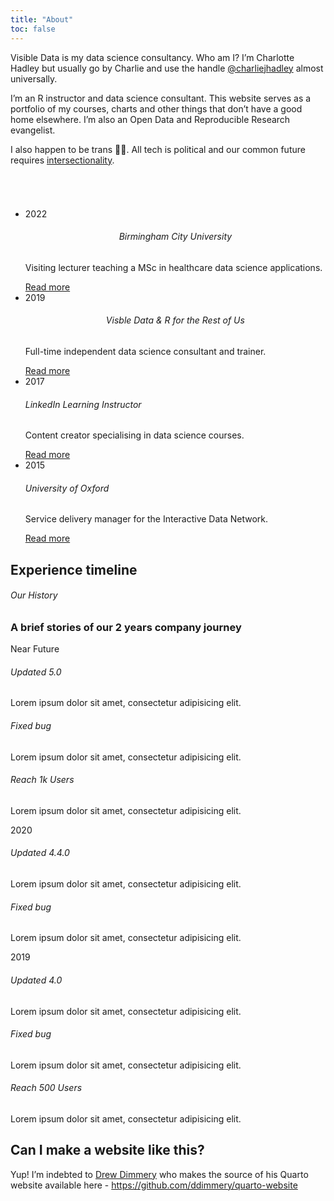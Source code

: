 ```yaml
---
title: "About"
toc: false
---
```


Visible Data is my data science consultancy. Who am I? I'm Charlotte Hadley but usually go by Charlie and use the handle [@charliejhadley](https://twitter.com/charliejhadley) almost universally.

I'm an R instructor and data science consultant. This website serves as a portfolio of my courses, charts and other things that don't have a good home elsewhere. I'm also an Open Data and Reproducible Research evangelist.

I also happen to be trans 🏳️‍⚧️. All tech is political and our common future requires [intersectionality](https://time.com/5560575/intersectionality-theory/).

::: {.text-center}

```{=html}
<a class="btn btn-outline-dark", href="https://twitter.com/charliejhadley" target="_blank" rel="noopener noreferrer">
    <i class="bi bi-twitter" role='img' aria-label='Twitter'></i>
</a>

<a class="btn btn-outline-dark", href="https://github.com/charliejhadley" target="_blank" rel="noopener noreferrer">
    <i class="bi bi-github" role='img' aria-label='Github'></i>
</a>

<a class="btn btn-outline-dark", href="https://orcid.org/0000-0002-3039-6849" target="_blank" rel="noopener noreferrer">
    <i class="fa-brands fa-orcid"></i>
</a>

```

:::

<br>

<div class="column-page-inset" style='padding-top:10px'>

```{=html}
<div class="container-fluid">
<div class="hori-timeline" dir="ltr">
                    <ul class="list-inline events">
                        <li class="list-inline-item event-list">
                            <div class="px-4">
                                <div class="event-date bg-soft-success text-success">2022</div>
                                <h6 style='text-align:center;text-decoration: none;'>Birmingham City University</h6>
                                <p style='font-size:14px'>Visiting lecturer teaching a MSc in healthcare data science applications.</p>
                                <div>
                                    <a href="#" class="btn btn-primary btn-sm">Read more</a>
                                </div>
                            </div>
                        </li>
                        <li class="list-inline-item event-list">
                            <div class="px-4">
                                <div class="event-date bg-soft-success text-success">2019</div>
                                <h6 style='text-align:center;text-decoration: none;'>Visble Data & R for the Rest of Us</h6>
                                <p style='font-size:14px'>Full-time independent data science consultant and trainer.</p>
                                <div>
                                    <a href="#" class="btn btn-primary btn-sm">Read more</a>
                                </div>
                            </div>
                        </li>
                        <li class="list-inline-item event-list">
                            <div class="px-4">
                                <div class="event-date bg-soft-success text-success">2017</div>
                                <h6>LinkedIn Learning Instructor</h6>
                                <p style='font-size:14px'>Content creator specialising in data science courses.</p>
                                <div>
                                    <a href="#" class="btn btn-primary btn-sm">Read more</a>
                                </div>
                            </div>
                        </li>
                        <li class="list-inline-item event-list">
                            <div class="px-4">
                                <div class="event-date bg-soft-success text-success">2015</div>
                                <h6>University of Oxford</h6>
                                <p style='font-size:14px'>Service delivery manager for the Interactive Data Network.</p>
                                <div>
                                    <a href="#" class="btn btn-primary btn-sm">Read more</a>
                                </div>
                            </div>
                        </li>
                    </ul>
                </div>
</div>
```

## Experience timeline

```{=html}
<!--- CREDIT: https://www.bootdey.com/snippets/view/timeline-events-area -->
<section class="timeline_area section_padding_130">
    <div class="container">
        <div class="row justify-content-center">
            <div class="col-12 col-sm-8 col-lg-6">
                <!-- Section Heading-->
                <div class="section_heading text-center">
                    <h6>Our History</h6>
                    <h3>A brief stories of our 2 years company journey</h3>
                    <div class="line"></div>
                </div>
            </div>
        </div>
        <div class="row">
            <div class="col-12">
                <!-- Timeline Area-->
                <div class="apland-timeline-area">
                    <!-- Single Timeline Content-->
                    <div class="single-timeline-area">
                        <div class="timeline-date wow fadeInLeft" data-wow-delay="0.1s" style="visibility: visible; animation-delay: 0.1s; animation-name: fadeInLeft;">
                            <p>Near Future</p>
                        </div>
                        <div class="row">
                            <div class="col-12 col-md-6 col-lg-4">
                                <div class="single-timeline-content d-flex wow fadeInLeft" data-wow-delay="0.3s" style="visibility: visible; animation-delay: 0.3s; animation-name: fadeInLeft;">
                                    <div class="timeline-icon"><i class="fa fa-address-card" aria-hidden="true"></i></div>
                                    <div class="timeline-text">
                                        <h6>Updated 5.0</h6>
                                        <p>Lorem ipsum dolor sit amet, consectetur adipisicing elit.</p>
                                    </div>
                                </div>
                            </div>
                            <div class="col-12 col-md-6 col-lg-4">
                                <div class="single-timeline-content d-flex wow fadeInLeft" data-wow-delay="0.5s" style="visibility: visible; animation-delay: 0.5s; animation-name: fadeInLeft;">
                                    <div class="timeline-icon"><i class="fa fa-archive" aria-hidden="true"></i></div>
                                    <div class="timeline-text">
                                        <h6>Fixed bug</h6>
                                        <p>Lorem ipsum dolor sit amet, consectetur adipisicing elit.</p>
                                    </div>
                                </div>
                            </div>
                            <div class="col-12 col-md-6 col-lg-4">
                                <div class="single-timeline-content d-flex wow fadeInLeft" data-wow-delay="0.7s" style="visibility: visible; animation-delay: 0.7s; animation-name: fadeInLeft;">
                                    <div class="timeline-icon"><i class="fa fa-address-book" aria-hidden="true"></i></div>
                                    <div class="timeline-text">
                                        <h6>Reach 1k Users</h6>
                                        <p>Lorem ipsum dolor sit amet, consectetur adipisicing elit.</p>
                                    </div>
                                </div>
                            </div>
                        </div>
                    </div>
                    <!-- Single Timeline Content-->
                    <div class="single-timeline-area">
                        <div class="timeline-date wow fadeInLeft" data-wow-delay="0.1s" style="visibility: visible; animation-delay: 0.1s; animation-name: fadeInLeft;">
                            <p>2020</p>
                        </div>
                        <div class="row">
                            <div class="col-12 col-md-6 col-lg-4">
                                <div class="single-timeline-content d-flex wow fadeInLeft" data-wow-delay="0.3s" style="visibility: visible; animation-delay: 0.3s; animation-name: fadeInLeft;">
                                    <div class="timeline-icon"><i class="fa fa-briefcase" aria-hidden="true"></i></div>
                                    <div class="timeline-text">
                                        <h6>Updated 4.4.0</h6>
                                        <p>Lorem ipsum dolor sit amet, consectetur adipisicing elit.</p>
                                    </div>
                                </div>
                            </div>
                            <div class="col-12 col-md-6 col-lg-4">
                                <div class="single-timeline-content d-flex wow fadeInLeft" data-wow-delay="0.5s" style="visibility: visible; animation-delay: 0.5s; animation-name: fadeInLeft;">
                                    <div class="timeline-icon"><i class="fa fa-desktop" aria-hidden="true"></i></div>
                                    <div class="timeline-text">
                                        <h6>Fixed bug</h6>
                                        <p>Lorem ipsum dolor sit amet, consectetur adipisicing elit.</p>
                                    </div>
                                </div>
                            </div>
                        </div>
                    </div>
                    <!-- Single Timeline Content-->
                    <div class="single-timeline-area">
                        <div class="timeline-date wow fadeInLeft" data-wow-delay="0.1s" style="visibility: visible; animation-delay: 0.1s; animation-name: fadeInLeft;">
                            <p>2019</p>
                        </div>
                        <div class="row">
                            <div class="col-12 col-md-6 col-lg-4">
                                <div class="single-timeline-content d-flex wow fadeInLeft" data-wow-delay="0.3s" style="visibility: visible; animation-delay: 0.3s; animation-name: fadeInLeft;">
                                    <div class="timeline-icon"><i class="fa fa-id-card" aria-hidden="true"></i></div>
                                    <div class="timeline-text">
                                        <h6>Updated 4.0</h6>
                                        <p>Lorem ipsum dolor sit amet, consectetur adipisicing elit.</p>
                                    </div>
                                </div>
                            </div>
                            <div class="col-12 col-md-6 col-lg-4">
                                <div class="single-timeline-content d-flex wow fadeInLeft" data-wow-delay="0.5s" style="visibility: visible; animation-delay: 0.5s; animation-name: fadeInLeft;">
                                    <div class="timeline-icon"><i class="fa fa-desktop" aria-hidden="true"></i></div>
                                    <div class="timeline-text">
                                        <h6>Fixed bug</h6>
                                        <p>Lorem ipsum dolor sit amet, consectetur adipisicing elit.</p>
                                    </div>
                                </div>
                            </div>
                            <div class="col-12 col-md-6 col-lg-4">
                                <div class="single-timeline-content d-flex wow fadeInLeft" data-wow-delay="0.7s" style="visibility: visible; animation-delay: 0.7s; animation-name: fadeInLeft;">
                                    <div class="timeline-icon"><i class="fa fa-picture-o" aria-hidden="true"></i></div>
                                    <div class="timeline-text">
                                        <h6>Reach 500 Users</h6>
                                        <p>Lorem ipsum dolor sit amet, consectetur adipisicing elit.</p>
                                    </div>
                                </div>
                            </div>
                        </div>
                    </div>
                </div>
            </div>
        </div>
    </div>
</section>
```


## Can I make a website like this?

Yup! I'm indebted to [Drew Dimmery](https://ddimmery.com/) who makes the source of his Quarto website available here - [https://github.com/ddimmery/quarto-website](https://github.com/ddimmery/quarto-website)

</div>